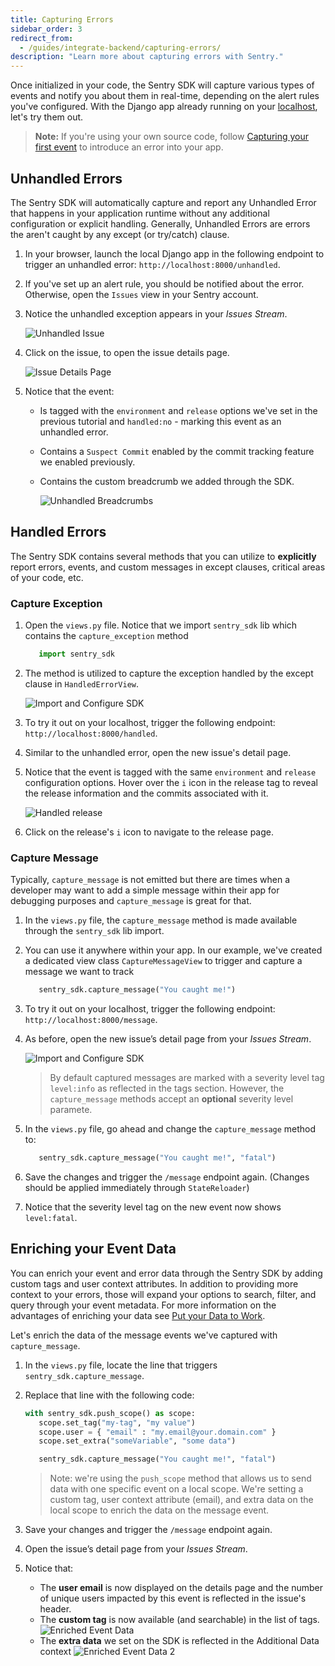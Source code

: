 ```yaml
---
title: Capturing Errors
sidebar_order: 3
redirect_from:
  - /guides/integrate-backend/capturing-errors/
description: "Learn more about capturing errors with Sentry."
---
```


Once initialized in your code, the Sentry SDK will capture various types of events and notify you about them in real-time, depending on the alert rules you've configured. With the Django app already running on your [localhost](http://localhost:8000/), let's try them out.

> **Note:** If you're using your own source code, follow [Capturing your first event](/platforms/python/guides/django/) to introduce an error into your app.

## Unhandled Errors

The Sentry SDK will automatically capture and report any Unhandled Error that happens in your application runtime without any additional configuration or explicit handling. Generally, Unhandled Errors are errors the aren't caught by any except (or try/catch) clause.

1. In your browser, launch the local Django app in the following endpoint to trigger an unhandled error: `http://localhost:8000/unhandled`.

2. If you've set up an alert rule, you should be notified about the error. Otherwise, open the `Issues` view in your Sentry account.

3. Notice the unhandled exception appears in your _Issues Stream_.

   ![Unhandled Issue](unhandled_issue.png)

4. Click on the issue, to open the issue details page.

   ![Issue Details Page](error_with_all_tags.png)

5. Notice that the event:

   - Is tagged with the `environment` and `release` options we've set in the previous tutorial and `handled:no` - marking this event as an unhandled error.
   - Contains a `Suspect Commit` enabled by the commit tracking feature we enabled previously.
   - Contains the custom breadcrumb we added through the SDK.

     ![Unhandled Breadcrumbs](unhandled_issue_breadcrumbs.png)

## Handled Errors

The Sentry SDK contains several methods that you can utilize to **explicitly** report errors, events, and custom messages in except clauses, critical areas of your code, etc.

### Capture Exception

1. Open the `views.py` file. Notice that we import `sentry_sdk` lib which contains the `capture_exception` method

   ```python
      import sentry_sdk
   ```

2. The method is utilized to capture the exception handled by the except clause in `HandledErrorView`.

   ![Import and Configure SDK](capture_exception.png)

3. To try it out on your localhost, trigger the following endpoint: `http://localhost:8000/handled`.

4. Similar to the unhandled error, open the new issue's detail page.

5. Notice that the event is tagged with the same `environment` and `release` configuration options. Hover over the `i` icon in the release tag to reveal the release information and the commits associated with it.

   ![Handled release](handled_release.png)

6. Click on the release's `i` icon to navigate to the release page.

### Capture Message

Typically, `capture_message` is not emitted but there are times when a developer may want to add a simple message within their app for debugging purposes and `capture_message` is great for that.

1. In the `views.py` file, the `capture_message` method is made available through the `sentry_sdk` lib import.

2. You can use it anywhere within your app. In our example, we've created a dedicated view class `CaptureMessageView` to trigger and capture a message we want to track

   ```Python
      sentry_sdk.capture_message("You caught me!")
   ```

3. To try it out on your localhost, trigger the following endpoint: `http://localhost:8000/message`.

4. As before, open the new issue’s detail page from your _Issues Stream_.

   ![Import and Configure SDK](capture_message.png)

   > By default captured messages are marked with a severity level tag `level:info` as reflected in the tags section. However, the `capture_message` methods accept an **optional** severity level paramete.

5. In the `views.py` file, go ahead and change the `capture_message` method to:

   ```Python
      sentry_sdk.capture_message("You caught me!", "fatal")
   ```

6. Save the changes and trigger the `/message` endpoint again. (Changes should be applied immediately through `StateReloader`)

7. Notice that the severity level tag on the new event now shows `level:fatal`.

## Enriching your Event Data

You can enrich your event and error data through the Sentry SDK by adding custom tags and user context attributes. In addition to providing more context to your errors, those will expand your options to search, filter, and query through your event metadata. For more information on the advantages of enriching your data see [Put your Data to Work](/product/sentry-basics/guides/enrich-data/).

Let's enrich the data of the message events we've captured with `capture_message`.

1. In the `views.py` file, locate the line that triggers `sentry_sdk.capture_message`.

2. Replace that line with the following code:

   ```Python
   with sentry_sdk.push_scope() as scope:
      scope.set_tag("my-tag", "my value")
      scope.user = { "email" : "my.email@your.domain.com" }
      scope.set_extra("someVariable", "some data")

      sentry_sdk.capture_message("You caught me!", "fatal")
   ```

   > Note: we're using the `push_scope` method that allows us to send data with one specific event on a local scope. We're setting a custom tag, user context attribute (email), and extra data on the local scope to enrich the data on the message event.

3. Save your changes and trigger the `/message` endpoint again.

4. Open the issue’s detail page from your _Issues Stream_.

5. Notice that:

   - The **user email** is now displayed on the details page and the number of unique users impacted by this event is reflected in the issue's header.
   - The **custom tag** is now available (and searchable) in the list of tags.
     ![Enriched Event Data](enriched_data_1.png)
   - The **extra data** we set on the SDK is reflected in the Additional Data context
     ![Enriched Event Data 2](enriched_data_2.png)
